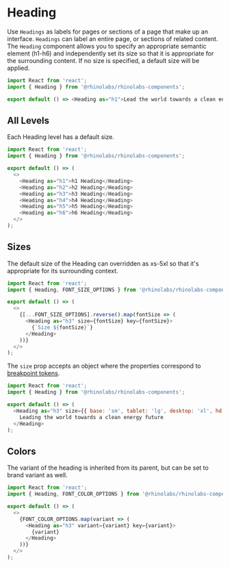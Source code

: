 
<Meta title="Components/Heading/Codesandbox" />

# Heading

Use `Headings` as labels for pages or sections of a page that make up an interface. `Headings` can label an entire page, or sections of related content.
The `Heading` component allows you to specify an appropriate semantic element (h1-h6) and independently set its size so that it is appropriate for the surrounding content.
If no size is specified, a default size will be applied.

```js codesandbox=rhinolabs-components
import React from 'react';
import { Heading } from '@rhinolabs/rhinolabs-components';

export default () => <Heading as="h1">Lead the world towards a clean energy future</Heading>;
```

## All Levels

Each Heading level has a default size.

```js codesandbox=rhinolabs-components
import React from 'react';
import { Heading } from '@rhinolabs/rhinolabs-components';

export default () => (
  <>
    <Heading as="h1">h1 Heading</Heading>
    <Heading as="h2">h2 Heading</Heading>
    <Heading as="h3">h3 Heading</Heading>
    <Heading as="h4">h4 Heading</Heading>
    <Heading as="h5">h5 Heading</Heading>
    <Heading as="h6">h6 Heading</Heading>
  </>
);
```

## Sizes

The default size of the Heading can overridden as xs-5xl so that it's appropriate for its surrounding context.

```js codesandbox=rhinolabs-components
import React from 'react';
import { Heading, FONT_SIZE_OPTIONS } from '@rhinolabs/rhinolabs-components';

export default () => (
  <>
    {[...FONT_SIZE_OPTIONS].reverse().map(fontSize => (
      <Heading as="h3" size={fontSize} key={fontSize}>
        {`Size ${fontSize}`}
      </Heading>
    ))}
  </>
);
```

The `size` prop accepts an object where the properties correspond to [breakpoint tokens](?path=/story/design-tokens-design-tokens--page#breakpoints).

```js codesandbox=rhinolabs-components
import React from 'react';
import { Heading } from '@rhinolabs/rhinolabs-components';

export default () => (
  <Heading as="h3" size={{ base: 'sm', tablet: 'lg', desktop: 'xl', hd: '3xl' }}>
    Leading the world towards a clean energy future
  </Heading>
);
```

## Colors

The variant of the heading is inherited from its parent, but can be set to brand variant as well.

```js codesandbox=rhinolabs-components
import React from 'react';
import { Heading, FONT_COLOR_OPTIONS } from '@rhinolabs/rhinolabs-components';

export default () => (
  <>
    {FONT_COLOR_OPTIONS.map(variant => (
      <Heading as="h3" variant={variant} key={variant}>
        {variant}
      </Heading>
    ))}
  </>
);
```
